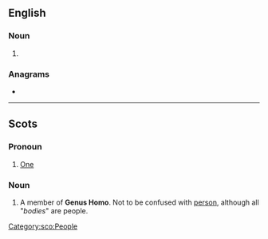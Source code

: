 {{also|Bodie}}
==English==

===Noun===
{{en-noun}}

# {{obsolete spelling of|body|lang=en}}

===Anagrams===
* {{anagrams|en|a=bdeio|Dobie}}

----

==Scots==

===Pronoun===
{{head|sco|pronoun}}

# [[one#Pronoun|One]]
#: {{ux|sco|A bodie maun aye ken whit a bodie is daein wi a bodie's sel.|One must always know what one is doing with oneself.}}

===Noun===
{{sco-noun}}

# A member of '''Genus Homo'''. Not to be confused with [[person#Scots|person]], although all "''bodies''" are people.

[[Category:sco:People]]